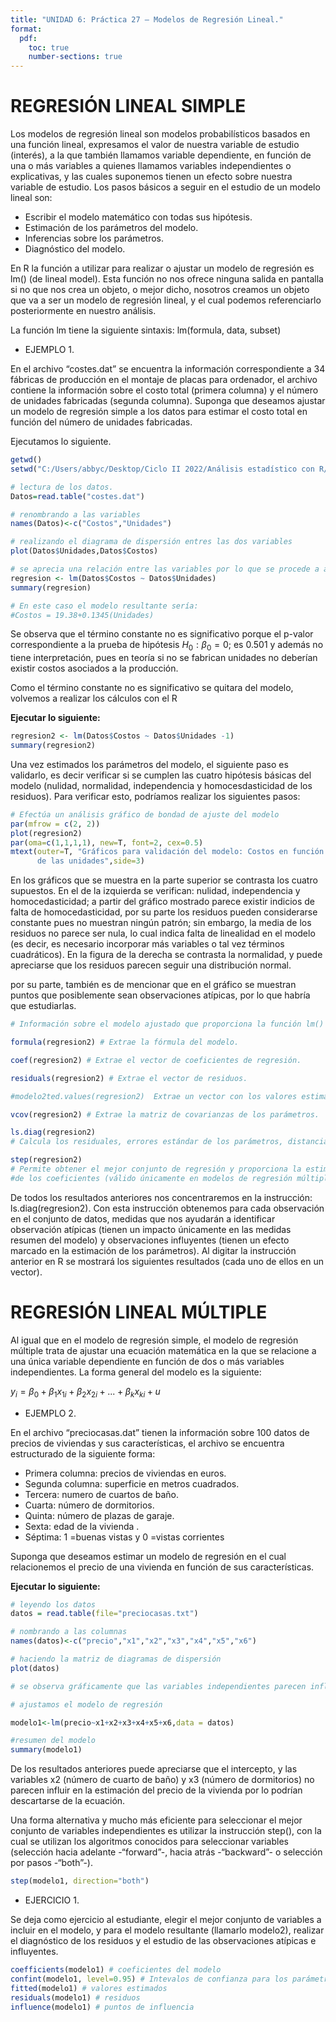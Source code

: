```yaml
---
title: "UNIDAD 6: Práctica 27 – Modelos de Regresión Lineal."
format:
  pdf:
    toc: true
    number-sections: true
---
```


# REGRESIÓN LINEAL SIMPLE

Los modelos de regresión lineal son modelos probabilísticos basados en una función lineal, expresamos el valor de nuestra variable de estudio (interés), a la que también llamamos variable dependiente, en función de una o más variables a quienes llamamos variables independientes o explicativas, y las cuales suponemos tienen un efecto sobre nuestra variable de estudio. Los pasos básicos a seguir en el estudio de un modelo lineal son:

* Escribir el modelo matemático con todas sus hipótesis.
* Estimación de los parámetros del modelo.
* Inferencias sobre los parámetros.
* Diagnóstico del modelo.

En R la función a utilizar para realizar o ajustar un modelo de regresión es lm() (de lineal model). Esta función no nos ofrece ninguna salida en pantalla si no que nos crea un objeto, o mejor dicho, nosotros creamos un objeto que va a ser un modelo de regresión lineal, y el cual podemos referenciarlo posteriormente en nuestro análisis.

La función lm tiene la siguiente sintaxis:
lm(formula, data, subset)

* EJEMPLO 1.

En el archivo “costes.dat” se encuentra la información correspondiente a 34 fábricas de producción en el montaje de placas para ordenador, el archivo contiene la información sobre el costo total (primera columna) y el número de unidades fabricadas (segunda columna). Suponga que deseamos ajustar un modelo de regresión simple a los datos para estimar el costo total en función del número de unidades fabricadas.

Ejecutamos lo siguiente.

```r
getwd()
setwd("C:/Users/abbyc/Desktop/Ciclo II 2022/Análisis estadístico con R/curso-R-2022")
```


```r
# lectura de los datos.
Datos=read.table("costes.dat")

# renombrando a las variables
names(Datos)<-c("Costos","Unidades")

# realizando el diagrama de dispersión entres las dos variables
plot(Datos$Unidades,Datos$Costos)

# se aprecia una relación entre las variables por lo que se procede a ajustar el modelo de regresión
regresion <- lm(Datos$Costos ~ Datos$Unidades)
summary(regresion)

# En este caso el modelo resultante sería:
#Costos = 19.38+0.1345(Unidades)
```

Se observa que el término constante no es significativo porque el p-valor correspondiente a la prueba de hipótesis $H_0:\beta_0 =0$; es 0.501 y además no tiene interpretación, pues en teoría si no se fabrican unidades no deberían existir costos asociados a la producción.

Como el término constante no es significativo se quitara del modelo, volvemos a realizar los cálculos con el R

**Ejecutar lo siguiente:**
```r
regresion2 <- lm(Datos$Costos ~ Datos$Unidades -1)
summary(regresion2)
```

Una vez estimados los parámetros del modelo, el siguiente paso es validarlo, es decir verificar si se cumplen las cuatro hipótesis básicas del modelo (nulidad, normalidad, independencia y homocesdasticidad de los residuos). Para verificar esto, podríamos realizar los siguientes pasos:

```r
# Efectúa un análisis gráfico de bondad de ajuste del modelo
par(mfrow = c(2, 2))
plot(regresion2)
par(oma=c(1,1,1,1), new=T, font=2, cex=0.5)
mtext(outer=T, "Gráficos para validación del modelo: Costos en función 
      de las unidades",side=3)
```

En los gráficos que se muestra en la parte superior se contrasta los cuatro supuestos. En el de la izquierda se verifican: nulidad, independencia y homocedasticidad; a partir del gráfico mostrado parece existir indicios de falta de homocedasticidad, por su parte los residuos pueden considerarse constante pues no muestran ningún patrón; sin embargo, la media de los residuos no parece ser nula, lo cual indica falta de linealidad en el modelo (es decir, es necesario incorporar más variables o tal vez términos cuadráticos). En la figura de la derecha se contrasta la normalidad, y puede apreciarse que los residuos parecen seguir una distribución normal.

por su parte, también es de mencionar que en el gráfico se muestran puntos que posiblemente sean observaciones atípicas, por lo que habría que estudiarlas.

```r
# Información sobre el modelo ajustado que proporciona la función lm()

formula(regresion2) # Extrae la fórmula del modelo.

coef(regresion2) # Extrae el vector de coeficientes de regresión.

residuals(regresion2) # Extrae el vector de residuos.

#modelo2ted.values(regresion2)  Extrae un vector con los valores estimados.

vcov(regresion2) # Extrae la matriz de covarianzas de los parámetros.

ls.diag(regresion2) 
# Calcula los residuales, errores estándar de los parámetros, distancias Cook.

step(regresion2) 
# Permite obtener el mejor conjunto de regresión y proporciona la estimación
#de los coeficientes (válido únicamente en modelos de regresión múltiple).
```

De todos los resultados anteriores nos concentraremos en la instrucción: ls.diag(regresion2). Con esta instrucción obtenemos para cada observación en el conjunto de datos, medidas que nos ayudarán a identificar observación atípicas (tienen un impacto únicamente en las medidas resumen del modelo) y observaciones influyentes (tienen un efecto marcado en la estimación de los parámetros). Al digitar la instrucción anterior en R se mostrará los siguientes resultados (cada uno de ellos en un vector).

# REGRESIÓN LINEAL MÚLTIPLE

Al igual que en el modelo de regresión simple, el modelo de regresión múltiple trata de ajustar una ecuación matemática en la que se relacione a una única variable dependiente en función de dos o más variables independientes. La forma general del modelo es la siguiente:

$y_i=\beta_0+\beta_1x_{1i}+\beta_2x_{2i}+...+\beta_kx_{ki}+u$

* EJEMPLO 2.

En el archivo “preciocasas.dat” tienen la información sobre 100 datos de precios de viviendas y sus características, el archivo se encuentra estructurado de la siguiente forma:

* Primera columna: precios de viviendas en euros.
* Segunda columna: superficie en metros cuadrados.
* Tercera: numero de cuartos de baño.
* Cuarta: número de dormitorios.
* Quinta: número de plazas de garaje.
* Sexta: edad de la vivienda .
* Séptima: 1 =buenas vistas y 0 =vistas corrientes

Suponga que deseamos estimar un modelo de regresión en el cual relacionemos el precio de una
vivienda en función de sus características.

**Ejecutar lo siguiente:**

```r
# leyendo los datos
datos = read.table(file="preciocasas.txt")
```

```r
# nombrando a las columnas
names(datos)<-c("precio","x1","x2","x3","x4","x5","x6")

# haciendo la matriz de diagramas de dispersión
plot(datos)

# se observa gráficamente que las variables independientes parecen influir en el comportamiento de nuestra variable dependiente.

# ajustamos el modelo de regresión

modelo1<-lm(precio~x1+x2+x3+x4+x5+x6,data = datos)

#resumen del modelo
summary(modelo1)
```

De los resultados anteriores puede apreciarse que el intercepto, y las variables x2 (número de cuarto de baño) y x3 (número de dormitorios) no parecen influir en la estimación del precio de la vivienda por lo podrían descartarse de la ecuación.

Una forma alternativa y mucho más eficiente para seleccionar el mejor conjunto de variables independientes es utilizar la instrucción step(), con la cual se utilizan los algoritmos conocidos para seleccionar variables (selección hacia adelante -“forward”-, hacia atrás -“backward”- o selección por pasos -“both”-).

```r
step(modelo1, direction="both")
```

* EJERCICIO 1.

Se deja como ejercicio al estudiante, elegir el mejor conjunto de variables a incluir en el modelo, y para el modelo resultante (llamarlo modelo2), realizar el diagnóstico de los residuos y el estudio de las observaciones atípicas e influyentes.

```r
coefficients(modelo1) # coeficientes del modelo
confint(modelo1, level=0.95) # Intevalos de confianza para los parámetros
fitted(modelo1) # valores estimados
residuals(modelo1) # residuos
influence(modelo1) # puntos de influencia
```




















